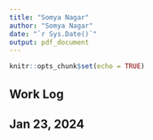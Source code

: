 ```yaml
---
title: "Somya Nagar"
author: "Somya Nagar"
date: "`r Sys.Date()`"
output: pdf_document
---
```


```r
knitr::opts_chunk$set(echo = TRUE)
```

## Work Log

## Jan 23, 2024
